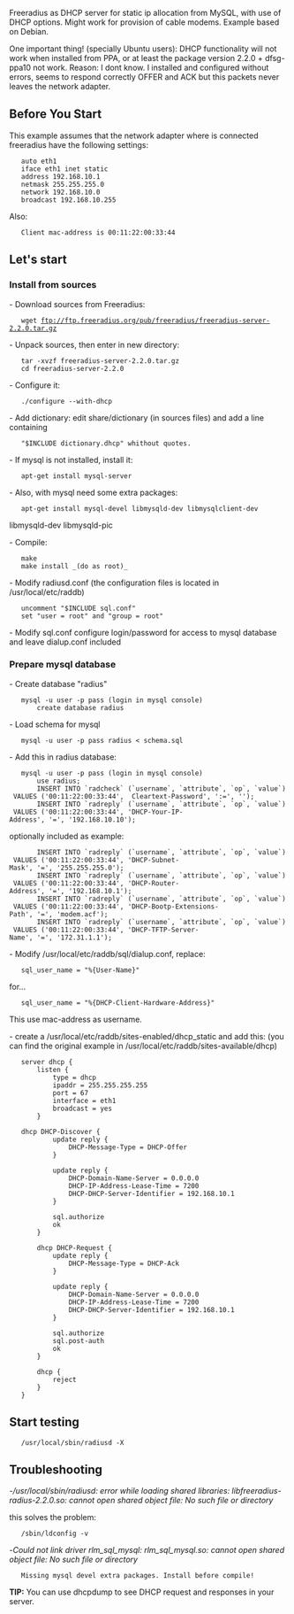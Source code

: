 Freeradius as DHCP server for static ip allocation from MySQL, with
use of DHCP options.
Might work for provision of cable modems.
Example based on Debian.

One important thing! (specially Ubuntu users):
DHCP functionality will not work when installed from PPA, or at least
the package version 2.2.0 + dfsg-ppa10 not work.
Reason: I dont know. I installed and configured without errors, seems
to respond correctly OFFER and ACK but this packets never leaves the
network adapter.

==Before You Start==

This example assumes that the network adapter where is connected freeradius have the following settings:

    auto eth1
    iface eth1 inet static
    address 192.168.10.1
    netmask 255.255.255.0
    network 192.168.10.0
    broadcast 192.168.10.255

Also:

    Client mac-address is 00:11:22:00:33:44


==Let's start==

===Install from sources===

- Download sources from Freeradius:
    wget ftp://ftp.freeradius.org/pub/freeradius/freeradius-server-2.2.0.tar.gz

- Unpack sources, then enter in new directory:
    tar -xvzf freeradius-server-2.2.0.tar.gz
    cd freeradius-server-2.2.0

- Configure it:
    ./configure --with-dhcp

- Add dictionary:
edit share/dictionary (in sources files) and add a line containing
    "$INCLUDE dictionary.dhcp" whithout quotes.

- If mysql is not installed, install it:
    apt-get install mysql-server

- Also, with mysql need some extra packages:
    apt-get install mysql-devel libmysqld-dev libmysqlclient-dev
libmysqld-dev libmysqld-pic

- Compile:
    make
    make install _(do as root)_

- Modify radiusd.conf (the configuration files is located in
/usr/local/etc/raddb)
    uncomment "$INCLUDE sql.conf"
    set "user = root" and "group = root"

- Modify sql.conf
configure login/password for access to mysql database and leave dialup.conf included

===Prepare mysql database===
- Create database "radius"
    mysql -u user -p pass (login in mysql console)
        create database radius

- Load schema for mysql
    mysql -u user -p pass radius < schema.sql

- Add this in radius database:
    mysql -u user -p pass (login in mysql console)
        use radius;
        INSERT INTO `radcheck` (`username`, `attribute`, `op`, `value`) VALUES ('00:11:22:00:33:44',  Cleartext-Password', ':=', '');
        INSERT INTO `radreply` (`username`, `attribute`, `op`, `value`) VALUES ('00:11:22:00:33:44', 'DHCP-Your-IP-Address', '=', '192.168.10.10');

optionally included as example:

        INSERT INTO `radreply` (`username`, `attribute`, `op`, `value`) VALUES ('00:11:22:00:33:44', 'DHCP-Subnet-Mask', '=', '255.255.255.0');
        INSERT INTO `radreply` (`username`, `attribute`, `op`, `value`) VALUES ('00:11:22:00:33:44', 'DHCP-Router-Address', '=', '192.168.10.1');
        INSERT INTO `radreply` (`username`, `attribute`, `op`, `value`) VALUES ('00:11:22:00:33:44', 'DHCP-Bootp-Extensions-Path', '=', 'modem.acf');
        INSERT INTO `radreply` (`username`, `attribute`, `op`, `value`) VALUES ('00:11:22:00:33:44', 'DHCP-TFTP-Server-Name', '=', '172.31.1.1');

- Modify /usr/local/etc/raddb/sql/dialup.conf, replace:
    sql_user_name = "%{User-Name}"
for...
    sql_user_name = "%{DHCP-Client-Hardware-Address}"
This use mac-address as username.

- create a /usr/local/etc/raddb/sites-enabled/dhcp_static and add this:
(you can find the original example in /usr/local/etc/raddb/sites-available/dhcp)
    server dhcp {
        listen {
            type = dhcp
            ipaddr = 255.255.255.255
            port = 67
            interface = eth1
            broadcast = yes
        }
    
    dhcp DHCP-Discover {
            update reply {
                DHCP-Message-Type = DHCP-Offer
            }
    
            update reply {
                DHCP-Domain-Name-Server = 0.0.0.0
                DHCP-IP-Address-Lease-Time = 7200
                DHCP-DHCP-Server-Identifier = 192.168.10.1
            }
    
            sql.authorize
            ok
        }
    
        dhcp DHCP-Request {
            update reply {
                DHCP-Message-Type = DHCP-Ack
            }
    
            update reply {
                DHCP-Domain-Name-Server = 0.0.0.0
                DHCP-IP-Address-Lease-Time = 7200
                DHCP-DHCP-Server-Identifier = 192.168.10.1
            }
    
            sql.authorize
            sql.post-auth
            ok
        }
    
        dhcp {
            reject
        }
    }

==Start testing==
    /usr/local/sbin/radiusd -X


==Troubleshooting==

-''/usr/local/sbin/radiusd: error while loading shared libraries: libfreeradius-radius-2.2.0.so: cannot open shared object file: No such file or directory''

this solves the problem:
    /sbin/ldconfig -v

-''Could not link driver rlm_sql_mysql: rlm_sql_mysql.so: cannot open shared object file: No such file or directory''
    Missing mysql devel extra packages. Install before compile!

'''TIP:''' You can use dhcpdump to see DHCP request and responses in your server.